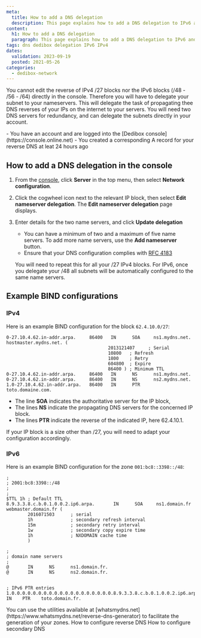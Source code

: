```yaml
---
meta:
  title: How to add a DNS delegation
  description: This page explains how to add a DNS delegation to IPv6 and IPv4
content:
  h1: How to add a DNS delegation
  paragraph: This page explains how to add a DNS delegation to IPv6 and IPv4
tags: dns dedibox delegation IPv6 IPv4
dates:
  validation: 2023-09-19
  posted: 2021-05-26
categories:
  - dedibox-network
---
```


You cannot edit the reverse of IPv4 /27 blocks nor the IPv6 blocks (/48 - /56 - /64) directly in the console. Therefore you will have to delegate your subnet to your nameservers. This will delegate the task of propagating thee DNS reverses of your IPs on the internet to your servers. You will need two DNS servers for redundancy, and can delegate the subnets directly in your account. 

<Message type="requirement">
  - You have an account and are logged into the [Dedibox console](https://console.online.net) 
  - You created a corresponding A record for your reverse DNS at leat 24 hours ago
</Message>

## How to add a DNS delegation in the console

1. From the [console](https://console.online.net), click **Server** in the top menu, then select **Network configuration**.
    <Lightbox src="scaleway-dedibox-server-list.webp" alt="" />
2. Click the cogwheel icon next to the relevant IP block, then select **Edit nameserver delegation**. The **Edit nameserver delegation** page displays.
    <Lightbox src="scaleway-edit-delegation.webp" alt="" />
3. Enter details for the two name servers, and click **Update delegation**
    <Message type="tip">
      - You can have a minimum of two and a maximum of five name servers. To add more name servers, use the **Add nameserver** button.
      - Ensure that your DNS configuration complies with [RFC 4183](https://datatracker.ietf.org/doc/html/rfc4183)
    </Message>

      You will need to repeat this for all your /27 IPv4 blocks. For IPv6, once you delegate your /48 all subnets will be automatically configured to the same name servers.

## Example BIND configurations

### IPv4 

Here is an example BIND configuration for the block `62.4.10.0/27`:

```
0-27.10.4.62.in-addr.arpa.     86400   IN      SOA     ns1.mydns.net. hostmaster.mydns.net. (
                                      2013121407     ; Serial
                                      10800   ; Refresh
                                      1800    ; Retry
                                      604800  ; Expire
                                      86400 ) ; Minimum TTL
0-27.10.4.62.in-addr.arpa.     86400   IN      NS      ns1.mydns.net.
0-27.10.4.62.in-addr.arpa.     86400   IN      NS      ns2.mydns.net.
1.0-27.10.4.62.in-addr.arpa.   86400   IN      PTR     toto.domaine.com.
```

- The line **SOA** indicates the authoritative server for the IP block,
- The lines **NS** indicate the propagating DNS servers for the concerned IP block.
- The lines **PTR** indicate the reverse of the indicated IP, here 62.4.10.1.

<Message type="note">
  If your IP block is a size other than /27, you will need to adapt your configuration accordingly.
</Message>

### IPv6

Here is an example BIND configuration for the zone `001:bc8::3398::/48`:

```
;
; 2001:bc8:3398::/48
;
;
$TTL 1h ; Default TTL
8.9.3.3.8.c.b.0.1.0.0.2.ip6.arpa.       IN      SOA     ns1.domain.fr  webmaster.domain.fr (
        2016071503      ; serial
        1h              ; secondary refresh interval
        15m             ; secondary retry interval
        1w              ; secondary copy expire time
        1h              ; NXDOMAIN cache time
        )

;
; domain name servers
;
@       IN      NS      ns1.domain.fr.
@       IN      NS      ns2.domain.fr.


; IPv6 PTR entries
1.0.0.0.0.0.0.0.0.0.0.0.0.0.0.0.0.0.0.0.8.9.3.3.8.c.b.0.1.0.0.2.ip6.arpa.    IN    PTR    toto.domain.fr.
```

<Message type="tip">
  You can use the utilities available at [whatsmydns.net](https://www.whatsmydns.net/reverse-dns-generator) to facilitate the generation of your zones. 
</Message>

<Navigation title="See Also">
  <PreviousButton to="/dedibox-network/dns/how-to/configure-reverse-dns/">How to configure reverse DNS</PreviousButton>
  <NextButton to="/dedibox-network/dns/how-to/configure-secondary-dns/">How to configure secondary DNS</NextButton>
</Navigation>
